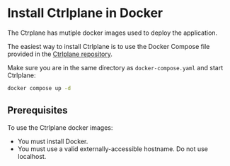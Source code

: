 # Install Ctrlplane in Docker

The Ctrplane has mutiple docker images used to deploy the application.

The easiest way to install Ctrlplane is to use the Docker Compose file provided
in the
[Ctrlplane repository](https://github.com/sizzldev/ctrlplane/blob/main/deploy/docker-compose.yaml).

Make sure you are in the same directory as `docker-compose.yaml` and start
Ctrlplane:

```bash
docker compose up -d
```

## Prerequisites

To use the Ctrlplane docker images:

- You must install Docker.
- You must use a valid externally-accessible hostname. Do not use localhost.
